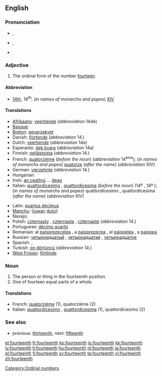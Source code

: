 ==English==

===Pronunciation===
* {{a|RP}} {{IPA|/ˌfɔːˈtiːnθ/}}, {{SAMPA|/%fO:"ti:nT/}}
* {{a|US}} {{IPA|/ˌfɔɹˈtiːnθ/}}, {{SAMPA|/%fOr"ti:nT/}}
*: {{rhymes|iːnθ}}
* {{hyphenation|four|teenth}}

===Adjective===
{{en-adj|-}}

# The ordinal form of the number [[fourteen]].

====Abbreviation====
* [[14th]], 14<sup>th</sup>; (''in names of monarchs and popes'') [[XIV]]

====Translations====
{{trans-top|ordinal form of the number fourteen}}
* [[Afrikaans]]: [[veertiende]] (''abbreviation'' 14de)
* [[Basque]]: {{t|eu|hamalaugarren|xs=Basque}}
* [[Breton]]: [[pevarzekvet]]
* Danish: [[fjortende]] (''abbreviation'' 14.)
* Dutch: [[veertiende]] (''abbreviation'' 14e)
* Esperanto: [[dek kvara]] (''abbreviation'' 14a)
* Finnish: [[neljästoista]] (''abbreviation'' 14.)
* French: [[quatorzième]] (''before the noun'') (''abbreviation'' 14<sup>ème</sup>); (''in names of monarchs and popes'') [[quatorze]] (''after the name'') (''abbreviation'' XIV)
* German: [[vierzehnte]] (''abbreviation'' 14.)
* Hungarian: {{t+|hu|tizennegyedik}}
* Irish: [[an ceathrú]] ... [[deag]]
* Italian: [[quattordicesimo]] {{m}}, [[quattordicesima]] {{f}} (''before the noun'') (14º {{m}}, 14ª {{f}}); (''in names of monarchs and popes'') quattordicesimo {{m}}, quattordicesima {{f}} (''after the name'') (''abbreviation'' XIV)
{{trans-mid}}
* Latin: [[quartus decimus]]
* [[Manchu]]: ([[juwan]] [[duici]])
* Navajo: {{tø|nv|dį́į́tsʼáadah góneʼ}}
* Polish: [[czternasty]] {{m}}, [[czternasta]] {{f}}, [[czternaste]] {{n}} (''abbreviation'' 14.)
* Portuguese: [[décimo quarto]]
* Romanian: al [[paisprezecelea]] {{m}}, a [[paisprezecea]] {{f}}, al [[paişpelea]] {{italbrac|m, informal}}, a [[paişpea]] {{italbrac|f, informal}}
* Russian: [[четырнадцатый]] {{m}}, [[четырнадцатая]] {{f}}, [[четырнадцатое]] {{n}}
* Spanish: {{t-|es|decimocuarto|m}}, {{t-|es|decimocuarta|f}}
* Turkish: [[on dörtüncü]] (''abbreviation'' 14.)
* [[West Frisian]]: [[fjirtjinde]]
{{trans-bottom}}

===Noun===
{{en-noun}}

# The person or thing in the fourteenth position.
# One of fourteen equal parts of a whole.

====Translations====

* French: [[quatorzième]] {{m|f}} (1), quatorzième {{m}} (2)
* Italian: [[quattordicesimo]] {{m}}, [[quattordicesima]] {{f}} (1), quattordicesimo {{m}} (2)

===See also===
*previous: [[thirteenth]], next: [[fifteenth]]

[[Category:Ordinal numbers]]

[[el:fourteenth]]
[[fr:fourteenth]]
[[ko:fourteenth]]
[[io:fourteenth]]
[[kk:fourteenth]]
[[lv:fourteenth]]
[[lt:fourteenth]]
[[hu:fourteenth]]
[[nl:fourteenth]]
[[ja:fourteenth]]
[[pl:fourteenth]]
[[fi:fourteenth]]
[[sv:fourteenth]]
[[te:fourteenth]]
[[vi:fourteenth]]
[[zh:fourteenth]]